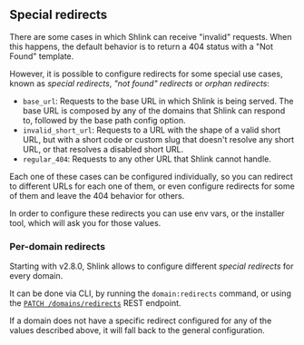 ## Special redirects

There are some cases in which Shlink can receive "invalid" requests. When this happens, the default behavior is to return a 404 status with a "Not Found" template.

However, it is possible to configure redirects for some special use cases, known as *special redirects*, *"not found" redirects* or *orphan redirects*:

* `base_url`: Requests to the base URL in which Shlink is being served. The base URL is composed by any of the domains that Shlink can respond to, followed by the base path config option.
* `invalid_short_url`: Requests to a URL with the shape of a valid short URL, but with a short code or custom slug that doesn't resolve any short URL, or that resolves a disabled short URL.
* `regular_404`: Requests to any other URL that Shlink cannot handle.

Each one of these cases can be configured individually, so you can redirect to different URLs for each one of them, or even configure redirects for some of them and leave the 404 behavior for others.

In order to configure these redirects you can use env vars, or the installer tool, which will ask you for those values.

### Per-domain redirects

Starting with v2.8.0, Shlink allows to configure different *special redirects* for every domain.

It can be done via CLI, by running the `domain:redirects` command, or using the [`PATCH /domains/redirects`](https://api-spec.shlink.io/#/Domains/setDomainRedirects) REST endpoint.

If a domain does not have a specific redirect configured for any of the values described above, it will fall back to the general configuration.
